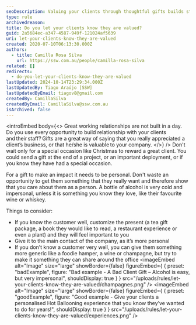 ```yaml
---
seoDescription: Valuing your clients through thoughtful gifts builds strong relationships and sets you apart from competitors.
type: rule
archivedreason:
title: Do you let your clients know they are valued?
guid: 2a5684ec-a347-4587-949f-121024af5639
uri: let-your-clients-know-they-are-valued
created: 2020-07-10T06:13:30.000Z
authors:
  - title: Camilla Rosa Silva
    url: https://ssw.com.au/people/camilla-rosa-silva
related: []
redirects:
  - do-you-let-your-clients-know-they-are-valued
lastUpdated: 2024-10-14T23:29:34.000Z
lastUpdatedBy: Tiago Araújo [SSW]
lastUpdatedByEmail: tiagov8@gmail.com
createdBy: CamillaSilva
createdByEmail: CamillaSilva@ssw.com.au
isArchived: false
---
```


<introEmbed
  body={<>
Great working relationships are not built in a day. Do you use every opportunity to build relationship with your clients and their staff? Gifts are a great way of saying that you really appreciated a client’s business, or that he/she is valuable to your company.
  </>}
/>
Don't wait only for a special occasion like Christmas to reward a great client. You could send a gift at the end of a project, or an important deployment, or if you know they have had a special occasion.

For a gift to make an impact it needs to be personal. Don't waste an opportunity to get them something that they really want and therefore show that you care about them as a person. A bottle of alcohol is very cold and impersonal, unless it is something you know they love, like their favourite wine or whiskey.

Things to consider:

* If you know the customer well, customize the present (a tea gift package, a book they would like to read, a restaurant experience or even a plant) and they will feel important to you
* Give it to the main contact of the company, as it’s more personal
* If you don’t know a customer very well, you can give them something more generic like a foodie hamper, a wine or champagne, but try to make it something they can share around the office
<imageEmbed
  alt="Image"
  size="large"
  showBorder={false}
  figureEmbed={ {
    preset: "badExample",
    figure: "Bad example - A Bad Client Gift – Alcohol is easy, but very impersonal",
    shouldDisplay: true
  } }
  src="/uploads/rules/let-your-clients-know-they-are-valued/champagnes.png"
/>
<imageEmbed
  alt="Image"
  size="large"
  showBorder={false}
  figureEmbed={ {
    preset: "goodExample",
    figure: "Good example - Give your clients a personalised Hot Ballooning experience that you know they’ve wanted to do for years!",
    shouldDisplay: true
  } }
  src="/uploads/rules/let-your-clients-know-they-are-valued/experiences.png"
/>

